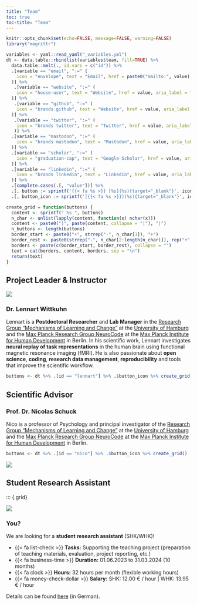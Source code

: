 ```yaml
---
title: "Team"
toc: true
toc-title: "Team"
---
```


```r
knitr::opts_chunk$set(echo=FALSE, message=FALSE, warning=FALSE)
library("magrittr")
```

```r
variables <- yaml::read_yaml("_variables.yml")
dt <- data.table::rbindlist(variables$team, fill=TRUE) %>%
  data.table::melt(., id.vars = c("id")) %>%
  .[variable == "email", ":=" (
    icon = "envelope", text = "Email", href = paste0("mailto:", value), aria_label = "Email"
  )] %>%
   .[variable == "website", ":=" (
    icon = "house-user", text = "Website", href = value, aria_label = "Website"
  )] %>% 
   .[variable == "github", ":=" (
    icon = "brands github", text = "Website", href = value, aria_label = "GitHub"
  )] %>% 
   .[variable == "twitter", ":=" (
    icon = "brands twitter", text = "Twitter", href = value, aria_label = "Twitter"
   )] %>% 
  .[variable == "mastodon", ":=" (
    icon = "brands mastodon", text = "Mastodon", href = value, aria_label = "Mastodon"
  )] %>% 
  .[variable == "scholar", ":=" (
    icon = "graduation-cap", text = "Google Scholar", href = value, aria_label = "Google Scholar"
  )] %>% 
  .[variable == "linkedin", ":=" (
    icon = "brands linkedin", text = "LinkedIn", href = value, aria_label = "LinkedIn"
  )] %>%
  .[complete.cases(.[, "value"])] %>%
  .[, button := sprintf('{{< fa %s >}} [%s](%s){target="_blank"}', icon, text, href)] %>%
  .[, button_icon := sprintf('[{{< fa %s >}}](%s){target="_blank"}', icon, href)]

create_grid = function(buttons) {
  content <- sprintf(" %s ", buttons)
  n_char <- unlist(lapply(content, function(x) nchar(x)))
  content <- paste0("|", paste(content, collapse = "|"), "|")
  n_buttons <- length(buttons)
  border_start <- paste0("+", strrep("-", n_char[1]), "+")
  border_rest <- paste0(strrep("-", n_char[2:length(n_char)]), rep("+", n_buttons - 1))
  borders <- paste(c(border_start, border_rest), collapse = "")
  text = cat(borders, content, borders, sep = "\n")
  return(text)
}
```

## Project Leader & Instructor

::: {.grid}

::: {.g-col-4}
![](photo_wittkuhn_portrait.jpg){fig-alt="A portrait photo of Lennart Wittkuhn."}
:::

::: {.g-col-8}

### Dr. Lennart Wittkuhn

Lennart is a **Postdoctoral Researcher** and **Lab Manager** in the [Research Group "Mechanisms of Learning and Change"](https://www.psy.uni-hamburg.de/en/arbeitsbereiche/lern-und-veraenderungsmechanismen.html) at the [University of Hamburg](https://www.uni-hamburg.de/en.html) and the [Max Planck Research Group NeuroCode](https://www.mpib-berlin.mpg.de/research/research-groups/mprg-neurocode) at the [Max Planck Institute for Human Development](https://www.mpib-berlin.mpg.de/en) in Berlin.
In his scientific work, Lennart investigates **neural replay of task representations** in the human brain using functional magnetic resonance imaging (fMRI).
He is also passionate about **open science**, **coding**, **research data management**, **reproducibility** and tools that improve the scientific workflow.

```r
buttons <- dt %>% .[id == "lennart"] %>% .$button_icon %>% create_grid()
```
:::

:::

## Scientific Advisor

::: {.grid}

::: {.g-col-8}
### Prof. Dr. Nicolas Schuck
Nico is a professor of Psychology and principal investigator of the [Research Group "Mechanisms of Learning and Change"](https://www.psy.uni-hamburg.de/en/arbeitsbereiche/lern-und-veraenderungsmechanismen.html) at the [University of Hamburg](https://www.uni-hamburg.de/en.html) and the [Max Planck Research Group NeuroCode](https://www.mpib-berlin.mpg.de/research/research-groups/mprg-neurocode) at the [Max Planck Institute for Human Development](https://www.mpib-berlin.mpg.de/en) in Berlin.

```r
buttons <- dt %>% .[id == "nico"] %>% .$button_icon %>% create_grid()
```
:::

::: {.g-col-4}
![](photo_schuck_portrait.jpg){fig-alt="A portrait photo of Nicolas Schuck."}
:::

:::

## Student Research Assistant

::: {.grid}

::: {.g-col-4}
![](https://upload.wikimedia.org/wikipedia/commons/thumb/5/59/User-avatar.svg/2048px-User-avatar.svg.png){fig-alt="A portrait photo of Nicolas Schuck."}
:::

::: {.g-col-8}
### You?
We are looking for a **student research assistant** (SHK/WHK)!

- {{< fa list-check >}} **Tasks:** Supporting the teaching project (preparation of teaching materials, evaluation, project reporting, etc.)
- {{< fa business-time >}} **Duration:** 01.06.2023 to 31.03.2024 (10 months)
- {{< fa clock >}} **Hours:** 32 hours per month (flexible working hours)
- {{< fa money-check-dollar >}} **Salary:** SHK: 12.00 € / hour | WHK: 13.95 € / hour

Details can be found [here](https://lennartwittkuhn.com/ddlitlab/ausschreibung_whk.html) (in German).

:::
